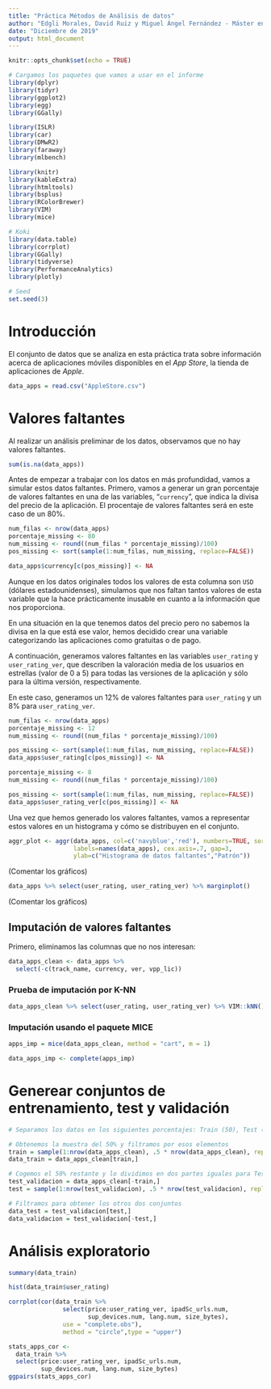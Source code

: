 ```yaml
---
title: "Práctica Métodos de Análisis de datos"
author: "Edgli Morales, David Ruiz y Miguel Ángel Fernández - Máster en Data Science, URJC"
date: "Diciembre de 2019"
output: html_document
---
```


```r
knitr::opts_chunk$set(echo = TRUE)
```

```r
# Cargamos los paquetes que vamos a usar en el informe
library(dplyr)
library(tidyr)
library(ggplot2)
library(egg)
library(GGally)

library(ISLR)
library(car)
library(DMwR2)
library(faraway)
library(mlbench)

library(knitr)
library(kableExtra)
library(htmltools)
library(bsplus)
library(RColorBrewer)
library(VIM)
library(mice)

# Koki
library(data.table)
library(corrplot)
library(GGally)
library(tidyverse)
library(PerformanceAnalytics)
library(plotly)

# Seed
set.seed(3)
```

# Introducción 

El conjunto de datos que se analiza en esta práctica trata sobre información acerca de aplicaciones móviles disponibles en el *App Store*, la tienda de aplicaciones de *Apple*.

```r
data_apps = read.csv("AppleStore.csv")
```

# Valores faltantes

Al realizar un análisis preliminar de los datos, observamos que no hay valores faltantes. 
```r
sum(is.na(data_apps))
```

Antes de empezar a trabajar con los datos en más profundidad, vamos a simular estos datos faltantes. Primero, vamos a generar un gran porcentaje de valores faltantes en una de las variables, "`currency`", que indica la divisa del precio de la aplicación. El procentaje de valores faltantes será en este caso de un 80\%.

```r
num_filas <- nrow(data_apps)
porcentaje_missing <- 80
num_missing <- round((num_filas * porcentaje_missing)/100)
pos_missing <- sort(sample(1:num_filas, num_missing, replace=FALSE))

data_apps$currency[c(pos_missing)] <- NA
```

Aunque en los datos originales todos los valores de esta columna son `USD` (dólares estadounidenses), simulamos que nos faltan tantos valores de esta variable que la hace prácticamente inusable en cuanto a la información que nos proporciona.

En una situación en la que tenemos datos del precio pero no sabemos la divisa en la que está ese valor, hemos decidido crear una variable categorizando las aplicaciones como gratuitas o de pago.

A continuación, generamos valores faltantes en las variables `user_rating` y `user_rating_ver`, que describen la valoración media de los usuarios en estrellas (valor de 0 a 5) para todas las versiones de la aplicación y sólo para la última versión, respectivamente.

En este caso, generamos un 12\% de valores faltantes para `user_rating` y un 8% para `user_rating_ver`.

```r
num_filas <- nrow(data_apps)
porcentaje_missing <- 12
num_missing <- round((num_filas * porcentaje_missing)/100)

pos_missing <- sort(sample(1:num_filas, num_missing, replace=FALSE))
data_apps$user_rating[c(pos_missing)] <- NA

porcentaje_missing <- 8
num_missing <- round((num_filas * porcentaje_missing)/100)

pos_missing <- sort(sample(1:num_filas, num_missing, replace=FALSE))
data_apps$user_rating_ver[c(pos_missing)] <- NA
```

Una vez que hemos generado los valores faltantes, vamos a representar estos valores en un histograma y cómo se distribuyen en el conjunto.

```r
aggr_plot <- aggr(data_apps, col=c('navyblue','red'), numbers=TRUE, sortVars=TRUE,
                  labels=names(data_apps), cex.axis=.7, gap=3, 
                  ylab=c("Histograma de datos faltantes","Patrón"))
```

(Comentar los gráficos)

```r
data_apps %>% select(user_rating, user_rating_ver) %>% marginplot()
```

(Comentar los gráficos)

## Imputación de valores faltantes

Primero, eliminamos las columnas que no nos interesan:
```r
data_apps_clean <- data_apps %>%
  select(-c(track_name, currency, ver, vpp_lic))
```

### Prueba de imputación por K-NN
```r
data_apps_clean %>% select(user_rating, user_rating_ver) %>% VIM::kNN() %>% marginplot(., delimiter="_imp")
```


### Imputación usando el paquete MICE

```r
apps_imp = mice(data_apps_clean, method = "cart", m = 1)
```

```r
data_apps_imp <- complete(apps_imp)
```

# Generear conjuntos de entrenamiento, test y validación 

```r

# Separamos los datos en los siguientes porcentajes: Train (50), Test (25), Validación (25)

# Obtenemos la muestra del 50% y filtramos por esos elementos
train = sample(1:nrow(data_apps_clean), .5 * nrow(data_apps_clean), replace = FALSE)
data_train = data_apps_clean[train,]

# Cogemos el 50% restante y lo dividimos en dos partes iguales para Test y para Validación
test_validacion = data_apps_clean[-train,]
test = sample(1:nrow(test_validacion), .5 * nrow(test_validacion), replace = FALSE)

# Filtramos para obtener los otros dos conjuntos
data_test = test_validacion[test,]
data_validacion = test_validacion[-test,]
```

# Análisis exploratorio
```r
summary(data_train)

hist(data_train$user_rating)
```

```r
corrplot(cor(data_train %>% 
               select(price:user_rating_ver, ipadSc_urls.num,
                      sup_devices.num, lang.num, size_bytes), 
               use = "complete.obs"), 
               method = "circle",type = "upper")

stats_apps_cor <- 
  data_train %>% 
  select(price:user_rating_ver, ipadSc_urls.num,
         sup_devices.num, lang.num, size_bytes)
ggpairs(stats_apps_cor)
```
